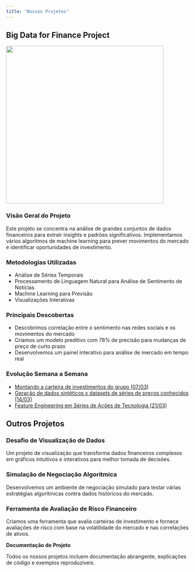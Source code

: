 ```yaml
---
title: "Nossos Projetos"
---
```


::: content-block
## Big Data for Finance Project

![](images/datafinance.png){width="431"}

### Visão Geral do Projeto

Este projeto se concentra na análise de grandes conjuntos de dados financeiros para extrair insights e padrões significativos. Implementamos vários algoritmos de machine learning para prever movimentos do mercado e identificar oportunidades de investimento.

### Metodologias Utilizadas

-   Análise de Séries Temporais
-   Processamento de Linguagem Natural para Análise de Sentimento de Notícias
-   Machine Learning para Previsão
-   Visualizações Interativas

### Principais Descobertas

-   Descobrimos correlação entre o sentimento nas redes sociais e os movimentos do mercado
-   Criamos um modelo preditivo com 78% de precisão para mudanças de preço de curto prazo
-   Desenvolvemos um painel interativo para análise de mercado em tempo real

### Evolução Semana a Semana

-   [Montando a carteira de investimentos do grupo (07/03)](semana1.qmd)
-   [Geração de dados sintéticos x datasets de séries de preços conhecidos (14/03)](semana2.qmd)
-   [Feature Engineering em Séries de Ações de Tecnologia (21/03)](semana3.qmd)
:::

::: content-block
## Outros Projetos

### Desafio de Visualização de Dados

Um projeto de visualização que transforma dados financeiros complexos em gráficos intuitivos e interativos para melhor tomada de decisões.

### Simulação de Negociação Algorítmica

Desenvolvemos um ambiente de negociação simulado para testar várias estratégias algorítmicas contra dados históricos do mercado.

### Ferramenta de Avaliação de Risco Financeiro

Criamos uma ferramenta que avalia carteiras de investimento e fornece avaliações de risco com base na volatilidade do mercado e nas correlações de ativos.
:::

::: callout
**Documentação do Projeto**

Todos os nossos projetos incluem documentação abrangente, explicações de código e exemplos reproduzíveis.
:::